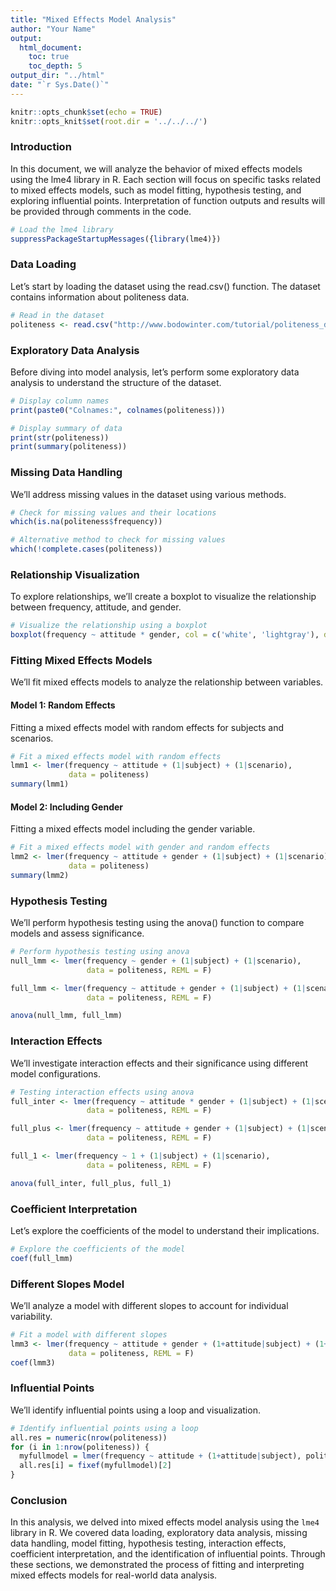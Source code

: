 ```yaml
---
title: "Mixed Effects Model Analysis"
author: "Your Name"
output:
  html_document:
    toc: true
    toc_depth: 5
output_dir: "../html"
date: "`r Sys.Date()`"
---
```


```r
knitr::opts_chunk$set(echo = TRUE)
knitr::opts_knit$set(root.dir = '../../../')
```

### Introduction

In this document, we will analyze the behavior of mixed effects models using the lme4 library in R. Each section will focus on specific tasks related to mixed effects models, such as model fitting, hypothesis testing, and exploring influential points. Interpretation of function outputs and results will be provided through comments in the code.

```r

# Load the lme4 library
suppressPackageStartupMessages({library(lme4)})
```

### Data Loading

Let's start by loading the dataset using the read.csv() function. The dataset contains information about politeness data.

```r

# Read in the dataset
politeness <- read.csv("http://www.bodowinter.com/tutorial/politeness_data.csv")
```

### Exploratory Data Analysis

Before diving into model analysis, let's perform some exploratory data analysis to understand the structure of the dataset.

```r

# Display column names
print(paste0("Colnames:", colnames(politeness)))

# Display summary of data
print(str(politeness))
print(summary(politeness))
```

### Missing Data Handling

We'll address missing values in the dataset using various methods.

```r

# Check for missing values and their locations
which(is.na(politeness$frequency))
```

```r
# Alternative method to check for missing values
which(!complete.cases(politeness))
```

### Relationship Visualization

To explore relationships, we'll create a boxplot to visualize the relationship between frequency, attitude, and gender.

```r

# Visualize the relationship using a boxplot
boxplot(frequency ~ attitude * gender, col = c('white', 'lightgray'), data = politeness)
```

### Fitting Mixed Effects Models

We'll fit mixed effects models to analyze the relationship between variables.

#### Model 1: Random Effects

Fitting a mixed effects model with random effects for subjects and scenarios.

```r

# Fit a mixed effects model with random effects
lmm1 <- lmer(frequency ~ attitude + (1|subject) + (1|scenario),
             data = politeness)
summary(lmm1)
```

#### Model 2: Including Gender

Fitting a mixed effects model including the gender variable.

```r

# Fit a mixed effects model with gender and random effects
lmm2 <- lmer(frequency ~ attitude + gender + (1|subject) + (1|scenario),
             data = politeness)
summary(lmm2)
```

### Hypothesis Testing

We'll perform hypothesis testing using the anova() function to compare models and assess significance.

```r

# Perform hypothesis testing using anova
null_lmm <- lmer(frequency ~ gender + (1|subject) + (1|scenario),
                 data = politeness, REML = F)

full_lmm <- lmer(frequency ~ attitude + gender + (1|subject) + (1|scenario),
                 data = politeness, REML = F)

anova(null_lmm, full_lmm)
```

### Interaction Effects

We'll investigate interaction effects and their significance using different model configurations.

```r

# Testing interaction effects using anova
full_inter <- lmer(frequency ~ attitude * gender + (1|subject) + (1|scenario),
                 data = politeness, REML = F)

full_plus <- lmer(frequency ~ attitude + gender + (1|subject) + (1|scenario),
                 data = politeness, REML = F)

full_1 <- lmer(frequency ~ 1 + (1|subject) + (1|scenario),
                 data = politeness, REML = F)

anova(full_inter, full_plus, full_1)
```

### Coefficient Interpretation

Let's explore the coefficients of the model to understand their implications.

```r

# Explore the coefficients of the model
coef(full_lmm)
```

### Different Slopes Model

We'll analyze a model with different slopes to account for individual variability.

```r

# Fit a model with different slopes
lmm3 <- lmer(frequency ~ attitude + gender + (1+attitude|subject) + (1+attitude|scenario),
             data = politeness, REML = F)
coef(lmm3)
```

### Influential Points

We'll identify influential points using a loop and visualization.

```r

# Identify influential points using a loop
all.res = numeric(nrow(politeness))
for (i in 1:nrow(politeness)) {
  myfullmodel = lmer(frequency ~ attitude + (1+attitude|subject), politeness[-i,])
  all.res[i] = fixef(myfullmodel)[2]
}
```

### Conclusion

In this analysis, we delved into mixed effects model analysis using the `lme4` library in R. We covered data loading, exploratory data analysis, missing data handling, model fitting, hypothesis testing, interaction effects, coefficient interpretation, and the identification of influential points. Through these sections, we demonstrated the process of fitting and interpreting mixed effects models for real-world data analysis.

